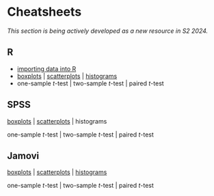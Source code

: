 # **Cheatsheets** {.unnumbered}


<!-- 
- Need to figure this section out.
- I will provide tidbit-sized cheatsheets on how to perform all sorts of stuff related to study design and data analysis in R, SPSS, Jamovi and JASP.
- Pick 2 to focus on for 2024:
  - R
  - SPSS
  - Jamovi
  - JASP
- The cheatsheets will be hosted on GitHub at https://github.com/usyd-soles-edu
- Can be used for other units (important)
- Preferable: supports version control
- Preferable: on a platform that is easy to use and update

Which platform?

Requirements:

- Can be proprietary but must be free for students
- Must produce at least an output that can be open-sourced:
  - txt or rtf instead of docx
  - md
  - html
- Hopefully *very* easy to use and edit.
- Possible:
  - Notion
  - Coda
  - Craft
  - GitHub Wiki
  - Canvas
  - Google Docs 

-->

*This section is being actively developed as a new resource in S2 2024.*

## R

- [importing data into R](https://usyd-soles-edu.github.io/cheatsheet-r-data-import/)
- [boxplots](https://usyd-soles-edu.github.io/cheatsheet-R-boxplot/) | [scatterplots](https://usyd-soles-edu.github.io/cheatsheet-r-scatterplot/) | [histograms](https://usyd-soles-edu.github.io/cheatsheet-r-histogram/)
- one-sample *t*-test | two-sample *t*-test | paired *t*-test

## SPSS

[boxplots](https://envx-resources.github.io/cheatsheet-spss-boxplot/) | [scatterplots](https://usyd-soles-edu.github.io/cheatsheet-spss-scatterplot/) | histograms

one-sample *t*-test | two-sample *t*-test | paired *t*-test

## Jamovi

[boxplots](https://usyd-soles-edu.github.io/cheatsheet-jamovi-boxplot/) | [scatterplots](https://usyd-soles-edu.github.io/cheatsheet-jamovi-scatterplot/) | [histograms](https://usyd-soles-edu.github.io/cheatsheet-jamovi-histogram/)

one-sample *t*-test | two-sample *t*-test | paired *t*-test